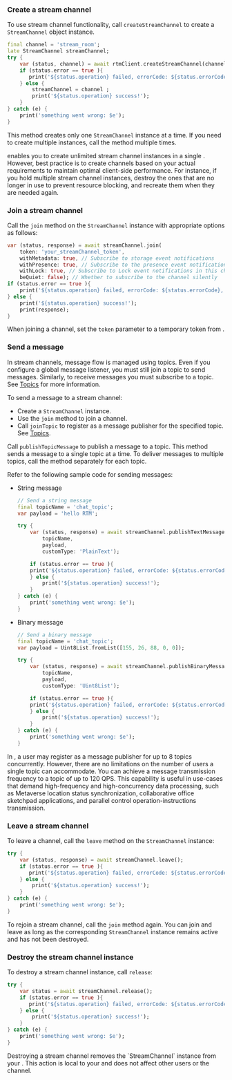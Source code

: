 <PlatformWrapper platform="flutter">

### Create a stream channel

To use stream channel functionality, call `createStreamChannel` to create a `StreamChannel` object instance. 

```dart
final channel = 'stream_room';
late StreamChannel streamChannel;
try {
    var (status, channel) = await rtmClient.createStreamChannel(channel);
    if (status.error == true ){
       print('${status.operation} failed, errorCode: ${status.errorCode}, due to ${status.reason}'); 
    } else {
        streamChannel = channel ;
        print('${status.operation} success!');
    }
} catch (e) {
    print('something went wrong: $e');
}
```

This method creates only one `StreamChannel` instance at a time. If you need to create multiple instances, call the method multiple times.

<Admonition type="info">
<Vg k="SIG" /> enables you to create unlimited stream channel instances in a single <Vpl k="CLIENT"/>. However, best practice is to create channels based on your actual requirements to maintain optimal client-side performance. For instance, if you hold multiple stream channel instances, destroy the ones that are no longer in use to prevent resource blocking, and recreate them when they are needed again.
</Admonition>

### Join a stream channel

Call the `join` method on the `StreamChannel` instance with appropriate options as follows:

```dart
var (status, response) = await streamChannel.join(
    token: 'your_streamChannel_token',
    withMetadata: true, // Subscribe to storage event notifications
    withPresence: true, // Subscribe to the presence event notifications
    withLock: true, // Subscribe to Lock event notifications in this channel
    beQuiet: false); // Whether to subscribe to the channel silently
if (status.error == true ){
    print('${status.operation} failed, errorCode: ${status.errorCode}, due to ${status.reason}'); 
} else {
    print('${status.operation} success!');
    print(response);
}
```

When joining a channel, set the `token` parameter to a temporary token from <Vg k="CONSOLE" />. 

### Send a message 

In stream channels, message flow is managed using topics. Even if you configure a global message listener, you must still join a topic to send messages. Similarly, to receive messages you must subscribe to a topic. See [Topics](../core-functionality/topics) for more information.

To send a message to a stream channel:

- Create a `StreamChannel` instance.
- Use the `join` method to join a channel.
- Call `joinTopic` to register as a message publisher for the specified topic. See [Topics](../core-functionality/topics).

Call `publishTopicMessage` to publish a message to a topic. This method sends a message to a single topic at a time. To deliver messages to multiple topics, call the method separately for each topic.

Refer to the following sample code for sending messages:

* String message

    ```dart
    // Send a string message
    final topicName = 'chat_topic';
    var payload = 'hello RTM';

    try {
        var (status, response) = await streamChannel.publishTextMessage(
            topicName,
            payload,
            customType: 'PlainText');

        if (status.error == true ){
        print('${status.operation} failed, errorCode: ${status.errorCode}, due to ${status.reason}');
        } else {
            print('${status.operation} success!');
        }
    } catch (e) {
        print('something went wrong: $e');
    }
    ```

* Binary message

    ```dart
    // Send a binary message
    final topicName = 'chat_topic';
    var payload = Uint8List.fromList([155, 26, 88, 0, 0]);

    try {
        var (status, response) = await streamChannel.publishBinaryMessage(
            topicName,
            payload,
            customType: 'Uint8List');

        if (status.error == true ){
        print('${status.operation} failed, errorCode: ${status.errorCode}, due to ${status.reason}');
        } else {
            print('${status.operation} success!');
        }
    } catch (e) {
        print('something went wrong: $e');
    }
    ```

In <Vg k="SIG" />, a user may register as a message publisher for up to 8 topics concurrently. However, there are no limitations on the number of users a single topic can accommodate. You can achieve a message transmission frequency to a topic of up to 120 QPS. This capability is useful in use-cases that demand high-frequency and high-concurrency data processing, such as Metaverse location status synchronization, collaborative office sketchpad applications, and parallel control operation-instructions transmission.

### Leave a stream channel

To leave a channel, call the `leave` method on the `StreamChannel` instance:

```dart
try {
    var (status, response) = await streamChannel.leave();
    if (status.error == true ){
       print('${status.operation} failed, errorCode: ${status.errorCode}, due to ${status.reason}'); 
    } else {
        print('${status.operation} success!');
    }
} catch (e) {
    print('something went wrong: $e');
}
```

To rejoin a stream channel, call the `join` method again. You can join and leave as long as the corresponding `StreamChannel` instance remains active and has not been destroyed.

### Destroy the stream channel instance

To destroy a stream channel instance, call `release`:

```dart
try {
    var status = await streamChannel.release();
    if (status.error == true ){
       print('${status.operation} failed, errorCode: ${status.errorCode}, due to ${status.reason}'); 
    } else {
        print('${status.operation} success!');
    }
} catch (e) {
    print('something went wrong: $e');
}
```

<Admonition type="info">
Destroying a stream channel removes the `StreamChannel` instance from your <Vpl k="CLIENT"/>. This action is local to your <Vpl k="CLIENT"/> and does not affect other users or the <Vg k="SIG" /> channel.
</Admonition>

</PlatformWrapper>
